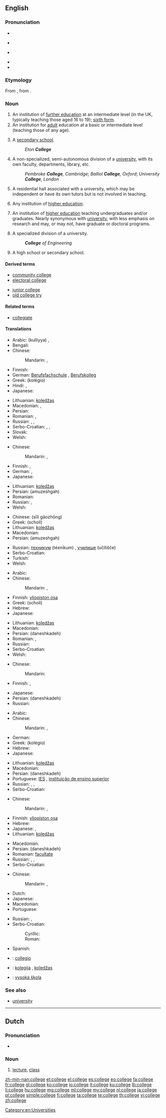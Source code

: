 {{also|collège}}
==English==
{{wikipedia}}

===Pronunciation===
* {{audio|en-us-college.ogg|Audio (US)}}
* {{a|US}} {{IPA|/ˈkɑlɪdʒ/}}
* {{a|UK}} {{IPA|/ˈkɒlɪdʒ/}}
* {{audio|En-uk-college.ogg|Audio (UK)}}
* {{rhymes|ɒlɪdʒ}}

===Etymology===
From {{etyl|fro}} {{term|college|lang=fro}}, from {{etyl|la}} {{term|collegium|lang=la}}.

===Noun===
{{en-noun}}

# An institution of [[further education]] at an intermediate level (in the UK, typically teaching those aged 16 to 19); [[sixth form]].
# An institution for [[adult]] education at a basic or intermediate level (teaching those of any age).
# {{British|in the names of private schools}} A [[secondary school]].
#: ''Eton '''College'''''
# A non-specialized, semi-autonomous division of a [[university]], with its own faculty, departments, library, etc.
#: ''Pembroke '''College''', Cambridge''; ''Balliol '''College''', Oxford''; ''University '''College''', London''
# {{Australia}} A residential hall associated with a university, which may be independent or have its own tutors but is not involved in teaching.
# {{context|loosely}} Any institution of [[higher education]].
# {{US}} An institution of [[higher education]] teaching undergraduates and/or graduates. Nearly synonymous with [[university]], with less emphasis on research and may, or may not, have graduate or doctoral programs.
# {{US|NZ}} A specialized division of a university.
#: '''''College''' of Engineering''
# {{NZ}} A high school or secondary school.
{{rfc|needs to be checked and reworded US/UK/other diffs.}}

====Derived terms====
{{rel-top|Terms derived from ''college''}}
* [[community college]]
* [[electoral college]]
{{rel-mid}}
* [[junior college]]
* [[old college try]]
{{rel-bottom}}

====Related terms====
* [[collegiate]]

====Translations====
{{trans-top|institution of [further education] at an intermediate level}}
* Arabic: {{Arab|[[كلية]]}} (kullíyya) {{f}}, {{t|ar|كلية|f|tr=kullíyya|sc=Arab}}
* Bengali: {{t|bn|মহাবিদ্যালয়|sc=Beng|xs=Bengali}}
* Chinese:
*: Mandarin: {{t|zh|學院|sc=Hani}}, {{t|zh|学院|tr=xuéyuàn|sc=Hani}}
* Finnish: {{t+|fi|lukio}}
* German: [[Berufsfachschule]] {{f}}, [[Berufskolleg]] {{n}}
* Greek: {{t|el|κολέγιο|n}} (kolégio)
* Hindi: {{t|hi|कॉलेज|m|tr=kolej|sc=Deva}}, {{t|hi|कालेज|m|tr=kālej|sc=Deva}}
* Japanese: {{t|ja|学園|tr=がくえん, gakuen|sc=Jpan}}
{{trans-mid}}
* Lithuanian: [[koledžas]] {{m}}
* Macedonian: {{t|mk|училиште|n|tr=učílište}}, {{t-|mk|академија|f|tr=akadémija}}
* Persian: {{t+|fa|آموزشگاه|tr=amuzeshgah|xs=Persian}}
* Romanian: {{t|ro|colegiu|n}}, {{t|ro|școală secundară|f}}
* Russian: {{t+|ru|техникум|m|tr=téxnikum}}, {{t+|ru|училище|n|tr=učílišče}}, {{t|ru|колледж|m|tr=kólledž|sc=Cyrl}}
* Serbo-Croatian: {{t|sh|koledž}}, {{t|sh|veleučilište}}, {{t|sh|viša škola}}
* Slovak: {{t-|sk|vysoká škola}}
* Welsh: {{t|cy|coleg|m}}
{{trans-bottom}}

{{trans-top|institution for adult education at a basic or intermediate level}}
* Chinese:
*: Mandarin: {{t|zh|大學|sc=Hani}}, {{t|zh|大学|tr=dàxué|sc=Hani}}
* Finnish: {{t-|fi|opisto}}, {{t+|fi|oppilaitos}}
* German: {{t|de|Berufskolleg|n}}, {{t|de|Fachschule|f}}
* Japanese: {{t|ja|大学|tr=だいがく, daigaku|sc=Jpan}}
{{trans-mid}}
* Lithuanian: [[koledžas]] {{m}}
* Persian: {{fa-Arab|[[آموزشگاه]]}} (amuzeshgah)
* Romanian: {{t|ro|colegiu|n}}
* Russian: {{t|ru|ПТУ|n|tr=pe-te-ú|sc=Cyrl}}, {{t|ru|колледж|m|tr=kólledž|sc=Cyrl}}
* Welsh: {{t|cy|coleg|m}}
{{trans-bottom}}

{{trans-top|(Used mainly in the formal names of private schools) A secondary school}}
* Chinese: {{zh-ts|[[私立]][[高中]]|[[私立]][[高中]]}} (sīlì gāozhōng)
* Greek: {{t+|el|σχολή|f}} (scholí)
* Lithuanian: [[koledžas]] {{m}}
* Macedonian: {{t|mk|училиште|n|tr=učílište}}
* Persian: {{fa-Arab|[[آموزشگاه]]}} (amuzeshgah)
{{trans-mid}}
* Russian: [[техникум]] (téxnikum) {{m}}, [[училище]] (učílišče) {{n}}
* Serbo-Croatian: {{t|sh|učilište|n}}
* Turkish: {{t+|tr|kolej}}
* Welsh: {{t|cy|coleg|m}}
{{trans-bottom}}

{{trans-top|non-specialized, semi-autonomous division of a university, with its own faculty, departments, library, etc}}
* Arabic: {{t|ar|معهد|m|tr=má3had|sc=Arab}}
* Chinese:
*: Mandarin: {{t|zh|學院|sc=Hani}}, {{t|zh|学院|tr=xuéyuàn|sc=Hani}}
* Finnish: [[yliopiston osa]]
* Greek: {{t+|el|σχολή|f}} (scholí)
* Hebrew: {{t+|he|מכללה|f|tr=mikhlalá}}
* Japanese: {{t|ja|学寮|tr=がくりょう, gakuryō|sc=Jpan}}
{{trans-mid}}
* Lithuanian: [[koledžas]] {{m}}
* Macedonian: {{t-|mk|институт|m|tr=institút}}
* Persian: {{fa-Arab|[[دانشكده]]}} (daneshkadeh)
* Romanian: {{t|ro|facultate|f}}, {{t|ro|institut|n}}
* Russian: {{t+|ru|институт|m|tr=institút}}
* Serbo-Croatian: {{t|sh|institut|m}}
* Welsh: {{t|cy|coleg|m}}
{{trans-bottom}}

{{trans-top|residential hall of a university, which may be independent or have its own tutors but is not involved in teaching}}
* Chinese:
*: Mandarin: {{t|zh|校舍|tr=xiàoshè|sc=Hani}}
* Finnish: {{t+|fi|yliopisto}}, {{t+|fi|korkeakoulu}}
{{trans-mid}}
* Japanese: {{t|ja|寮|tr=りょう, ryō|sc=Jpan}}
* Persian: {{fa-Arab|[[دانشكده]]}} (daneshkadeh)
* Russian: {{t|ru|общежитие|n|tr=obščežítije}}
{{trans-bottom}}

{{trans-top|institution of higher education}}
* Arabic: {{t|ar|معهد|m|tr=má3had|sc=Arab}}
* Chinese:
*: Mandarin: {{t|zh|大學|sc=Hani}}, {{t|zh|大学|tr=dàxué|sc=Hani}}
* German: {{t+|de|Fachhochschule|f}}
* Greek: {{t|el|κολέγιο|n}} (kolégio)
* Hebrew: {{t+|he|מכללה|f|tr=mikhlalá}}
* Japanese: {{t|ja|大学|tr=だいがく, daigaku|sc=Jpan}}
{{trans-mid}}
* Lithuanian: [[koledžas]] {{m}}
* Macedonian: {{t|mk|виша школа|f|tr=víša škóla}}
* Persian: {{fa-Arab|[[دانشكده]]}} (daneshkadeh)
* Portuguese: [[IES#Portuguese|IES]] {{f}}, [[instituição de ensino superior]] {{f}}
* Russian: {{t+|ru|вуз|m|tr=vuz}}, {{t+|ru|институт|m|tr=institút}}, {{t|ru|высшая школа|f|tr=výsšaja škóla}}
* Serbo-Croatian: {{t|sh|visoka škola|f}}
{{trans-bottom}}

{{trans-top|institution of higher education teaching undergraduates and/or graduates}}
* Chinese:
*: Mandarin: {{t|zh|大學|sc=Hani}}, {{t|zh|大学|tr=dàxué|sc=Hani}}
* Finnish: [[yliopiston osa]]
* Hebrew: {{t+|he|מכללה|f|tr=mikhlalá}}
* Japanese: {{t|ja|大学|tr=だいがく, daigaku|sc=Jpan}}, {{t|ja|単科大学|tr=たんかだいがく, tanka daigaku|sc=Jpan}}
* Lithuanian: [[koledžas]] {{m}}
{{trans-mid}}
* Macedonian: {{t|mk|виша школа|f|tr=víša škóla}}
* Persian: {{fa-Arab|[[دانشكده]]}} (daneshkadeh)
* Romanian: [[facultate]] {{f}}
* Russian: {{t+|ru|вуз|m|tr=vuz}}, {{t+|ru|институт|m|tr=institút}}, {{t|ru|высшая школа|f|tr=výsšaja škóla}}
* Serbo-Croatian: {{t|sh|viša škola|f}}
{{trans-bottom}}

{{trans-top|specialized division of a university}}
* Chinese:
*: Mandarin: {{t|zh|專科學校|sc=Hani}}, {{t|zh|专科学校|tr=zhuānkě xuéxiào|sc=Hani}}
* Dutch: {{t|nl|faculteit|f}}
* Japanese: {{t|ja|学部|tr=がくぶ, gakubu|sc=Jpan}}
* Macedonian: {{t-|mk|факултет|m|tr=fakulitét}}
* Portuguese: {{t+|pt|faculdade|f}}
{{trans-mid}}
* Russian: {{t+|ru|факультет|m|tr=fakul’tét}}, {{t+|ru|отделение|n|tr=otdelénije}}
* Serbo-Croatian:
*: Cyrillic: {{t|sh|факултет|m|alt=факу̀лте̄т|sc=Cyrl}}
*: Roman: {{t|sh|fakultet|m|alt=fakùltēt}}
* Spanish: {{t|es|facultad|f}}
{{trans-bottom}}

{{checktrans-top}}
* {{ttbc|ia}}: [[collegio]]
* {{ttbc|lt}}: [[kolegija]] {{f}}, [[koledžas]] {{m}}
* {{ttbc|sk}}: [[vysoká škola]] {{f}}
{{trans-bottom}}

===See also===
* [[university]]

[[Category:en:Universities]]

----

==Dutch==

===Pronunciation===
* {{audio|Nl-college.ogg|Audio}}

===Noun===
{{nl-noun|c|colleges|collegetje}}

# [[lecture]], [[class]]

[[zh-min-nan:college]]
[[et:college]]
[[el:college]]
[[es:college]]
[[eo:college]]
[[fa:college]]
[[fr:college]]
[[gl:college]]
[[ko:college]]
[[io:college]]
[[it:college]]
[[ku:college]]
[[lb:college]]
[[li:college]]
[[hu:college]]
[[mg:college]]
[[ml:college]]
[[my:college]]
[[nl:college]]
[[ja:college]]
[[pl:college]]
[[simple:college]]
[[fi:college]]
[[ta:college]]
[[te:college]]
[[th:college]]
[[vi:college]]
[[zh:college]]
